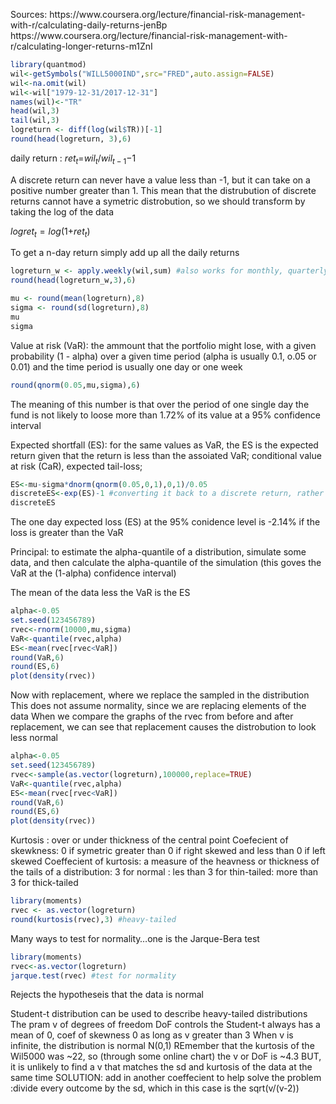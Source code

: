 Sources: 
https://www.coursera.org/lecture/financial-risk-management-with-r/calculating-daily-returns-jenBp
https://www.coursera.org/lecture/financial-risk-management-with-r/calculating-longer-returns-m1ZnI
```r
library(quantmod)
wil<-getSymbols("WILL5000IND",src="FRED",auto.assign=FALSE)
wil<-na.omit(wil)
wil<-wil["1979-12-31/2017-12-31"]
names(wil)<-"TR"
head(wil,3)
tail(wil,3)
logreturn <- diff(log(wil$TR))[-1]
round(head(logreturn, 3),6)


```
daily return : $re$$t_t$$=$$wil_t$$/$$wil_{t-1}$$-1$


A discrete return can never have a value less than -1, but it can take on a positive number greater than 1. This mean that the distrubution of discrete returns cannot have a symetric distrobution, so we should transform by taking the log of the data


$logre$$t_t$$=log(1+$$ret_t$$)$

To get a n-day return simply add up all the daily returns 

```r
logreturn_w <- apply.weekly(wil,sum) #also works for monthly, quarterly, and yearly
round(head(logreturn_w,3),6)

mu <- round(mean(logreturn),8)
sigma <- round(sd(logreturn),8)
mu 
sigma
```

Value at risk (VaR): the ammount that the portfolio might lose, with a given probability (1 - alpha) over a given time period (alpha is usually 0.1, o.05 or 0.01) and the time period is usually one day or one week

```r
round(qnorm(0.05,mu,sigma),6)
```
The meaning of this number is that over the period of one single day the fund is not likely to loose more than 1.72% of its value at a 95% confidence interval

Expected shortfall (ES): for the same values as VaR, the ES is the expected return given that the return is less than the assoiated VaR; conditional value at risk (CaR), expected tail-loss;

```r
ES<-mu-sigma*dnorm(qnorm(0.05,0,1),0,1)/0.05
discreteES<-exp(ES)-1 #converting it back to a discrete return, rather than logarithmic
discreteES
```

The one day expected loss (ES) at the 95% conidence level is -2.14% if the loss is greater than the VaR

Principal: to estimate the alpha-quantile of a distribution, simulate some data, and then calculate the alpha-quantile of the simulation (this goves the VaR at the (1-alpha) confidence interval)

The mean of the data less the VaR is the ES

```r
alpha<-0.05
set.seed(123456789)
rvec<-rnorm(10000,mu,sigma)
VaR<-quantile(rvec,alpha)
ES<-mean(rvec[rvec<VaR])
round(VaR,6)
round(ES,6)
plot(density(rvec))
```
Now with replacement, where we replace the sampled in the distribution
This does not assume normality, since we are replacing elements of the data
When we compare the graphs of the rvec from before and after replacement, we can see that replacement causes the distrobution to look less normal

```r
alpha<-0.05
set.seed(123456789)
rvec<-sample(as.vector(logreturn),100000,replace=TRUE)
VaR<-quantile(rvec,alpha)
ES<-mean(rvec[rvec<VaR])
round(VaR,6)
round(ES,6)
plot(density(rvec))
```
Kurtosis : over or under thickness of the central point
Coefecient of skewkness: 0 if symetric greater than 0 if right skewed and less than 0 if left skewed
Coeffecient of kurtosis: a measure of the heavness or thickness of the tails of a distribution: 3 for normal : les than 3 for thin-tailed: more than 3 for thick-tailed

```r
library(moments)
rvec <- as.vector(logreturn)
round(kurtosis(rvec),3) #heavy-tailed
```
Many ways to test for normality...one is the Jarque-Bera test
```r
library(moments)
rvec<-as.vector(logreturn)
jarque.test(rvec) #test for normality
```
Rejects the hypotheseis that the data is normal

Student-t distribution can be used to describe heavy-tailed distributions
The pram v of degrees of freedom DoF controls the 
Student-t always has a mean of 0, coef of skewness 0 as long as v greater than 3
When v is infinite, the distribution is normal N(0,1)
REmember that the kurtosis of the Wil5000 was ~22, so (through some online chart) the v or DoF is ~4.3
BUT, it is unlikely to find a v that matches the sd and kurtosis of the data at the same time
SOLUTION: add in another coeffecient to help solve the problem
:divide every outcome by the sd, which in this case is the sqrt(v/(v-2))
